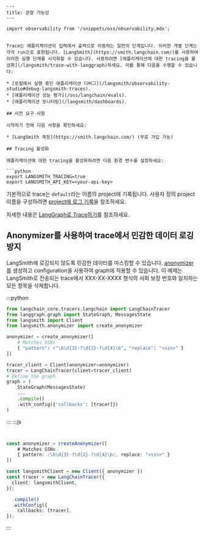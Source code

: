 ```mdx
---
title: 관찰 가능성
---

import observability from '/snippets/oss/observability.mdx';


Trace는 애플리케이션이 입력에서 출력으로 이동하는 일련의 단계입니다. 이러한 개별 단계는 각각 run으로 표현됩니다. [LangSmith](https://smith.langchain.com/)를 사용하여 이러한 실행 단계를 시각화할 수 있습니다. 사용하려면 [애플리케이션에 대한 tracing을 활성화](/langsmith/trace-with-langgraph)하세요. 이를 통해 다음을 수행할 수 있습니다:

* [로컬에서 실행 중인 애플리케이션 디버그](/langsmith/observability-studio#debug-langsmith-traces).
* [애플리케이션 성능 평가](/oss/langchain/evals).
* [애플리케이션 모니터링](/langsmith/dashboards).

## 사전 요구 사항

시작하기 전에 다음 사항을 확인하세요:

* [LangSmith 계정](https://smith.langchain.com/) (무료 가입 가능)

## Tracing 활성화

애플리케이션에 대한 tracing을 활성화하려면 다음 환경 변수를 설정하세요:

```python
export LANGSMITH_TRACING=true
export LANGSMITH_API_KEY=<your-api-key>
```

기본적으로 trace는 `default`라는 이름의 project에 기록됩니다. 사용자 정의 project 이름을 구성하려면 [project에 로그 기록](#log-to-a-project)을 참조하세요.

자세한 내용은 [LangGraph로 Trace하기](/langsmith/trace-with-langgraph)를 참조하세요.

<observability />

## Anonymizer를 사용하여 trace에서 민감한 데이터 로깅 방지

LangSmith에 로깅되지 않도록 민감한 데이터를 마스킹할 수 있습니다. [anonymizer](/langsmith/mask-inputs-outputs#rule-based-masking-of-inputs-and-outputs)를 생성하고 configuration을 사용하여 graph에 적용할 수 있습니다. 이 예제는 LangSmith로 전송되는 trace에서 XXX-XX-XXXX 형식의 사회 보장 번호와 일치하는 모든 항목을 삭제합니다.

:::python
```python Python
from langchain_core.tracers.langchain import LangChainTracer
from langgraph.graph import StateGraph, MessagesState
from langsmith import Client
from langsmith.anonymizer import create_anonymizer

anonymizer = create_anonymizer([
    # Matches SSNs
    { "pattern": r"\b\d{3}-?\d{2}-?\d{4}\b", "replace": "<ssn>" }
])

tracer_client = Client(anonymizer=anonymizer)
tracer = LangChainTracer(client=tracer_client)
# Define the graph
graph = (
    StateGraph(MessagesState)
    ...
    .compile()
    .with_config({'callbacks': [tracer]})
)
```
:::
:::js
```typescript TypeScript


const anonymizer = createAnonymizer([
    # Matches SSNs
    { pattern: /\b\d{3}-?\d{2}-?\d{4}\b/, replace: "<ssn>" }
])

const langsmithClient = new Client({ anonymizer })
const tracer = new LangChainTracer({
  client: langsmithClient,
});

  .compile()
  .withConfig({
    callbacks: [tracer],
});
```
:::
```